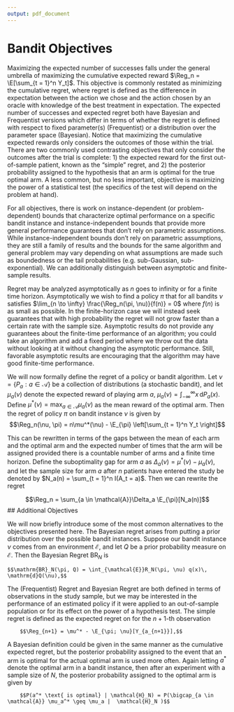 ```yaml
---
output: pdf_document
---
```


# Bandit Objectives

Maximizing the expected number of successes falls under the general umbrella of maximizing the cumulative expected reward $\Reg_n = \E[\sum_{t = 1}^n Y_t]$. This objective is commonly restated as minimizing the cumulative regret, where regret is defined as the difference in expectation between the action we chose and the action chosen by an oracle with knowledge of the best treatment in expectation. The expected number of successes and expected regret both have Bayesian and Frequentist versions which differ in terms of whether the regret is defined with respect to fixed parameter(s) (Frequentist) or a distribution over the parameter space (Bayesian). Notice that maximizing the cumulative expected rewards only considers the outcomes of those within the trial. There are two commonly used contrasting objectives that only consider the outcomes after the trial is complete: 1) the expected reward for the first out-of-sample patient, known as the "simple" regret, and 2) the posterior probability assigned to the hypothesis that an arm is optimal for the true optimal arm. A less common, but no less important, objective is maximizing the power of a statistical test (the specifics of the test will depend on the problem at hand).  

For all objectives, there is work on instance-dependent (or problem-dependent) bounds that characterize optimal performance on a specific bandit instance and instance-independent bounds that provide more general performance guarantees that don't rely on parametric assumptions. While instance-independent bounds don't rely on parametric assumptions, they are still a family of results and the bounds for the same algorithm and general problem may vary depending on what assumptions are made such as boundedness or the tail probabilities (e.g. sub-Gaussian, sub-exponential). We can additionally distinguish between asymptotic and finite-sample results. 

Regret may be analyzed asymptotically as $n$ goes to infinity or for a finite time horizon. Asymptotically we wish to find a policy $\pi$ that for all bandits $\nu$ satisfies $\lim_{n \to \infty} \frac{\Reg_n(\pi, \nu)}{f(n)} = 0$ where $f(n)$ is as small as possible. In the finite-horizon case we will instead seek guarantees that with high probability the regret will not grow faster than a certain rate with the sample size. Asymptotic results do not provide any guarantees about the finite-time performance of an algorithm; you could take an algorithm and add a fixed period where we throw out the data without looking at it without changing the asymptotic performance. Still, favorable asymptotic results are encouraging that the algorithm may have good finite-time performance. 

We will now formally define the regret of a policy or bandit algorithm. Let $\nu = \{P_a: a \in \mathcal{A}\}$ be a collection of distributions (a stochastic bandit), and let $\mu_a(\nu)$ denote the expected reward of playing arm $a$, $\mu_a(\nu) = \int_{-\infty}^{\infty} x \, \mathrm{d}P_a(x)$. Define $\mu^*(\nu) = \max_{a \in \mathcal{A}} \mu_a(\nu)$ as the mean reward of the optimal arm.  Then the regret of policy $\pi$ on bandit instance $\nu$ is given by 
$$\Reg_n(\nu, \pi) = n\mu^*(\nu) - \E_{\pi} \left[\sum_{t = 1}^n Y_t \right]$$ 

This can be rewritten in terms of the gaps between the mean of each arm and the optimal arm and the expected number of times that the arm will be assigned provided there is a countable number of arms and a finite time horizon. Define the suboptimality gap for arm $a$ as $\Delta_a(\nu) = \mu^*(\nu) - \mu_a(\nu)$, and let the sample size for arm $a$ after $n$ patients have entered the study be denoted by $N_a(n) = \sum_{t = 1}^n I(A_t = a)$. Then we can rewrite the regret

$$\Reg_n = \sum_{a \in \mathcal{A}}\Delta_a \E_{\pi}[N_a(n)]$$
## Additional Objectives 

We will now briefly introduce some of the most common alternatives to the objectives presented here. The Bayesian regret arises from putting a prior distribution over the possible bandit instances. Suppose our bandit instance $\nu$ comes from an environment $\mathcal{E}$, and let $Q$ be a prior probability measure on $\mathcal{E}$. Then the Bayesian Regret $\mathrm{BR}_N$ is 
    
    $$\mathrm{BR}_N(\pi, Q) = \int_{\mathcal{E}}R_N(\pi, \nu) q(x)\, \mathrm{d}Q(\nu),$$

The (Frequentist) Regret and Bayesian Regret are both defined in terms of observations in the study sample, but we may be interested in the performance of an estimated policy if it were applied to an out-of-sample population or for its effect on the power of a hypothesis test. The simple regret is defined as the expected regret on for the $n + 1$-th observation

        $$\Reg_{n+1} = \mu^* - \E_{\pi; \nu}[Y_{a_{n+1}}],$$

A Bayesian definition could be given in the same manner as the cumulative expected regret, but the posterior probability assigned to the event that an arm is optimal for the actual optimal arm is used more often. Again letting $a^*$ denote the optimal arm in a bandit instance, then after an experiment with a sample size of $N$, the posterior probability assigned to the optimal arm is given by
        
        $$P(a^* \text{ is optimal} | \mathcal{H}_N) = P(\bigcap_{a \in \mathcal{A}} \mu_a^* \geq \mu_a |  \mathcal{H}_N )$$ 